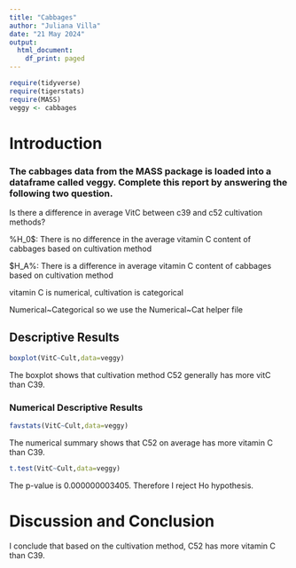 ```yaml
---
title: "Cabbages"
author: "Juliana Villa"
date: "21 May 2024"
output:
  html_document:
    df_print: paged
---
```


```r
require(tidyverse)
require(tigerstats)
require(MASS)
veggy <- cabbages
```

# Introduction

<!--In this section you explain what you are trying to show.  Where did the data come from?  What is the research or other question you are trying to answer?!-->
### The cabbages data from the MASS package is loaded into a dataframe called veggy. Complete this report by answering the following two question.  
 
 Is there a difference in average VitC between c39 and c52 cultivation methods?  

%H_0$: There is no difference in the average vitamin C content of cabbages based on cultivation method


$H_A%: There is a difference in average vitamin C content of cabbages based on cultivation method

<!--Decide on your methods:  use "variable analysis" or other appropriate descriptors.  Make sure to choose at least one graphical method and at least one numerical method.!-->

vitamin C is numerical, cultivation is categorical

Numerical~Categorical so we use the Numerical~Cat helper file

<!--Divide this section into two sub-sections:  One for your descriptive  results and one for your inferential results.!-->

## Descriptive Results

<!--Graphical results here.  Make sure to show your code.  Provide appropriate labels for axes, giving units if possible, and provide a good title for the graph, too.  Use the graphical results to describe the patterns if any that exist in the data as focused toward the research question!-->

```r
boxplot(VitC~Cult,data=veggy)
```
The boxplot shows that cultivation method C52 generally has more vitC than C39.

### Numerical Descriptive Results

<!--Numerical results go here. Use the numerical results to describe the patterns if any that exist in the data as focused toward the research question!-->


```r
favstats(VitC~Cult,data=veggy)
```

The numerical summary shows that C52 on average has more vitamin C than C39.

<!--State hypothesis clearly.  Make sure your discussion of the inferential test covers all the aspects that the test output produces, such as test statistic, p-value etc.  Make a decision about the null hypothesis, explain the assumptions on which the selected test/procedure was based, and why the chosen procedure satisfys the assumptions and is appropriate to answer the research question!-->
  
```r
t.test(VitC~Cult,data=veggy)
```
The p-value is 0.000000003405. Therefore I reject Ho hypothesis.


# Discussion and Conclusion

I conclude that based on the cultivation method, C52 has more vitamin C than C39.

<!--Discussion and conclusion here.  If you found a relationship be sure to consider whether the relationship occurs because one of the variavbles causes the other, or whether they perhasps are related for some other reason.  Watch the chapter 6 videos from the GeorgeTown videos collection.!-->
